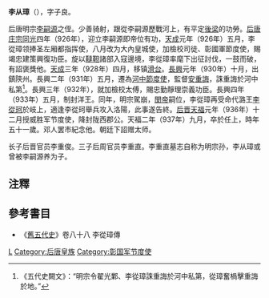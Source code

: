 '''李从璋'''（{{bd|886年||937年||}}），字子良。

后唐明宗[[李嗣源|李嗣源]]之侄。少善骑射，跟從李嗣源歷戰河上，有平定[[後梁|後梁]]的功勞。[[后唐庄宗|后唐庄宗]][[同光|同光]]四年（926年），迎立李嗣源即帝位有功，[[天成_(后唐)|天成]]元年（926年）五月，李從璋领捧圣左厢都指挥使，八月改为大內皇城使，加檢校司徒、彰國軍節度使，賜竭忠建策興復功臣。旋以[[韃靼|韃靼]]諸部入寇邊境，李從璋率麾下出征討伐，一鼓而破，有詔褒獎他。[[天成_(后唐)|天成]]三年（928年）四月，移镇[[滑台|滑台]]。[[長興_(年號)|長興]]元年（930年）十月，出鎮陝州。長興二年（931年）五月，遷為[[河中節度使|河中節度使]]，監督[[安重誨|安重誨]]，誅重誨於河中私第<ref>《五代史闕文》：“明宗令翟光鄴、李從璋誅重誨於河中私第，從璋奮楇擊重誨於地。”</ref>。長興三年（932年），就加檢校太傅，賜忠勤靜理崇義功臣。長興四年（933年）五月，制封洋王。同年，明宗駕崩，[[李從厚|閔帝]]嗣位，李從璋再受命代潞王[[李從珂|李從珂]]於岐上，適逢李從珂舉兵攻入洛陽，此事遂告終。[[后晋|后晋]][[天福_(後晉)|天福]]元年（936年）十二月授威胜军节度使，降封陇西郡公。天福二年（937年）九月，卒於任上，時年五十一歲。邓人罢市紀念他。朝廷下詔赠太师。

长子后晋官员李重俊。三子后周官员李重直。李重直墓志自称为明宗孙，李从璋或曾被李嗣源养为子。

==注釋==
{{reflist}}

==參考書目==
*《[[舊五代史|舊五代史]]》卷八十八 李從璋傳

[[Category:五代十國軍事人物|L]]
[[Category:后唐皇族|Category:后唐皇族]]
[[Category:彰国军节度使|Category:彰国军节度使]]